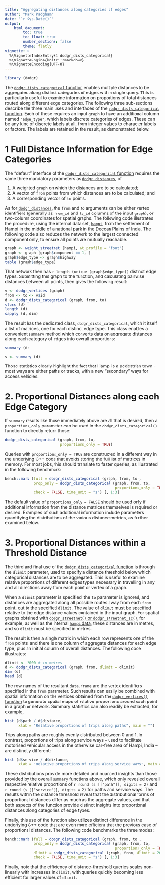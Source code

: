 ```yaml
---
title: "Aggregating distances along categories of edges"
author: "Mark Padgham"
date: "`r Sys.Date()`"
output: 
    html_document:
        toc: true
        toc_float: true
        number_sections: false
        theme: flatly
vignette: >
  %\VignetteIndexEntry{4 dodgr_dists_categorical}
  %\VignetteEngine{knitr::rmarkdown}
  %\VignetteEncoding{UTF-8}
---
```


```r
library (dodgr)
```

The [`dodgr_dists_categorical`
function](https://atfutures.github.io/dodgr/reference/dodgr_dists_categorical.html)
enables multiple distances to be aggregated along distinct categories of edges
with a single query. This is particularly useful to examine information on
proportions of total distances routed along different edge categories. The
following three sub-sections describe the three main uses and interfaces of the
[`dodgr_dists_categorical`
function](https://atfutures.github.io/dodgr/reference/dodgr_dists_categorical.html).
Each of these requires an input `graph` to have an additional column named
`"edge_type"`, which labels discrete categories of edges. These can be any kind
of discrete labels at all, from integer values to character labels or factors.
The labels are retained in the result, as demonstrated below.

# 1 Full Distance Information for Edge Categories

The "default" interface of the 
[`dodgr_dists_categorical`
function](https://atfutures.github.io/dodgr/reference/dodgr_dists_categorical.html)
requires the same three mandatory parameters as 
[`dodgr_distances`](https://atfutures.github.io/dodgr/reference/dodgr_dists.html), of

1. A weighted `graph` on which the distances are to be calculated;
2. A vector of `from` points from which distances are to be calculated; and
3. A corresponding vector of `to` points.

As for 
[`dodgr_distances`](https://atfutures.github.io/dodgr/reference/dodgr_dists.html),
the `from` and `to` arguments can be either vertex identifiers (generally as
`from_id` and `to_id` columns of the input `graph`), or two-column coordinates
for spatial graphs. The following code illustrates the procedure, using the
internal data set,
[`hampi`](https://atfutures.github.io/dodgr/reference/hampi.html), from the
settlement of Hampi in the middle of a national park in the Deccan Plains of
India. The following code also reduces the network to the largest connected
component only, to ensure all points are mutually reachable.

```r
graph <- weight_streetnet (hampi, wt_profile = "foot")
graph <- graph [graph$component == 1, ]
graph$edge_type <- graph$highway
table (graph$edge_type)
```

That network then has `r length (unique (graph$edge_type))` distinct edge
types. Submitting this graph to the function, and calculating pairwise
distances between all points, then gives the following result:

```r
v <- dodgr_vertices (graph)
from <- to <- v$id
d <- dodgr_dists_categorical (graph, from, to)
class (d)
length (d)
sapply (d, dim)
```

The result has the dedicated class, `dodgr_dists_categorical`, which it itself
a list of matrices, one for each distinct edge type. This class enables
a convenient `summary` method which converts data on aggregate distances along
each category of edges into overall proportions:

```r
summary (d)
```
```r
s <- summary (d)
```

Those statistics clearly highlight the fact that Hampi is a pedestrian town -
most ways are either paths or tracks, with a new "secondary" ways for access
vehicles.


# 2. Proportional Distances along each Edge Category

If `summary` results like those immediately above are all that is desired, then
a `proportions_only` parameter can be used in the `dodgr_dists_categorical()`
function to directly return those:

```r
dodgr_dists_categorical (graph, from, to,
                         proportions_only = TRUE)
```


Queries with `proportions_only = TRUE` are constructed in a different way in
the underlying C++ code that avoids storing the full list of matrices in
memory. For most jobs, this should translate to faster queries, as illustrated
in the following benchmark:

```r
bench::mark (full = dodgr_dists_categorical (graph, from, to),
             prop_only = dodgr_dists_categorical (graph, from, to,
                                                  proportions_only = TRUE),
             check = FALSE, time_unit = "s") [, 1:3]
```

The default value of `proportions_only = FALSE` should be used only if
additional information from the distance matrices themselves is required or
desired. Examples of such additional information include parameters quantifying
the distributions of the various distance metrics, as further examined below.

# 3. Proportional Distances within a Threshold Distance

The third and final use of the [`dodgr_dists_categorical`
function](https://atfutures.github.io/dodgr/reference/dodgr_dists_categorical.html)
is through the `dlimit` parameter, used to specify a distance threshold below
which categorical distances are to be aggregated. This is useful to examine
relative proportions of different edges types necessary in travelling in any
and all directions away from each point or vertex of a graph.

When a `dlimit` parameter is specified, the `to` parameter is ignored, and
distances are aggregated along all possible routes away from each `from` point,
out to the specified `dlimit`. The value of `dlimit` must be specified relative
to the edge distance values contained in the input graph. For spatial graphs
obtained with [`dodgr_streetnet()` or
`dodgr_streetnet_sc()`](https://atfutures.github.io/dodgr/reference/dodgr_streetnet.html),
for example, as well as the internal [`hampi`
data](https://atfutures.github.io/dodgr/reference/hampi.html), these distances
are in metres, and so `dlimit` must be specified in metres.

The result is then a single matrix in which each row represents one of the
`from` points, and there is one column of aggregate distances for each edge
type, plus an initial column of overall distances. The following code
illustrates:

```r
dlimit <- 2000 # in metres
d <- dodgr_dists_categorical (graph, from, dlimit = dlimit)
dim (d)
head (d)
```

The row names of the resultant `data.frame` are the vertex identifiers
specified in the `from` parameter. Such results can easily be combined with
spatial information on the vertices obtained from the [`dodgr_vertices()`
function](https://atfutures.github.io/dodgr/reference/dodgr_vertices.html) to
generate spatial maps of relative proportions around each point in a graph or
network. Summary statistics can also readily be extracted, for example,

```r
hist (d$path / d$distance,
      xlab = "Relative proportions of trips along paths", main = "")
```

Trips along paths are roughly evenly distributed between 0 and 1. In contrast,
proportions of trips along service ways -- used to facilitate motorised
vehicular access in the otherwise car-free area of Hampi, India -- are
distinctly different:

```r
hist (d$service / d$distance,
      xlab = "Relative proportions of trips along service ways", main = "")
```

These distributions provide more detailed and nuanced insights than those
provided by the overall `summary` functions above, which only revealed overall
respective relative proportions of `r round (s [["path"]], digits = 2)` and
`r round (s [["service"]], digits = 2)` for paths and service ways. The results
within the distance threshold reveal that the distributional forms of
proportional distances differ as much as the aggregate values, and that both
aspects of the function provide distinct insights into proportional distances
along categories of edge types.

Finally, this use of the function also utilizes distinct difference in the
underlying C++ code that are even more efficient that the previous case of
proportional distances. The following code benchmarks the three modes:

```r
bench::mark (full = dodgr_dists_categorical (graph, from, to),
             prop_only = dodgr_dists_categorical (graph, from, to,
                                                  proportions_only = TRUE),
             dlimit = dodgr_dists_categorical (graph, from, dlimit = 2000),
             check = FALSE, time_unit = "s") [, 1:3]
```

Finally, note that the efficiency of distance-threshold queries scales
non-linearly with increases in `dlimit`, with queries quickly becoming less
efficient for larger values of `dlimit`.
